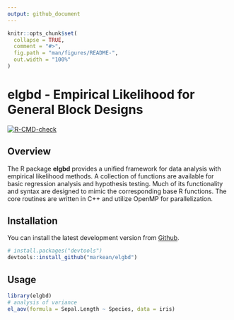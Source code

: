 ```yaml
---
output: github_document
---
```


<!-- README.md is generated from README.Rmd. Please edit that file -->

```r
knitr::opts_chunk$set(
  collapse = TRUE,
  comment = "#>",
  fig.path = "man/figures/README-",
  out.width = "100%"
)
```

# elgbd - Empirical Likelihood for General Block Designs
<!-- badges: start -->
[![R-CMD-check](https://github.com/markean/elgbd/actions/workflows/R-CMD-check.yaml/badge.svg)](https://github.com/markean/elgbd/actions/workflows/R-CMD-check.yaml)
<!-- badges: end -->

## Overview
The R package **elgbd** provides a unified framework for data analysis with empirical likelihood methods. A collection of functions are available for basic regression analysis and hypothesis testing. Much of its functionality and syntax are designed to mimic the corresponding base R functions. The core routines are written in C++ and utilize OpenMP for parallelization. 


## Installation
You can install the latest development version from
[Github](https://github.com/markean/elgbd).
```r
# install.packages("devtools")
devtools::install_github("markean/elgbd")
```


## Usage
```r
library(elgbd)
# analysis of variance
el_aov(formula = Sepal.Length ~ Species, data = iris)
```
